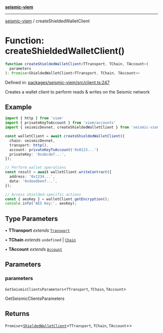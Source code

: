 [**seismic-viem**](/seismic-viem/README.mdx)

---

[seismic-viem](/seismic-viem/globals.mdx) / createShieldedWalletClient

# Function: createShieldedWalletClient()

```ts
function createShieldedWalletClient<TTransport, TChain, TAccount>(
  parameters
): Promise<ShieldedWalletClient<TTransport, TChain, TAccount>>
```

Defined in: [packages/seismic-viem/src/client.ts:247](https://github.com/SeismicSystems/seismic-client/blob/ebd02964d6b2a8f8ae76f63530b511562a776d62/packages/seismic-viem/src/client.ts#L247)

Creates a wallet client to perform reads & writes on the Seismic network

## Example

```typescript
import { http } from 'viem'
import { privateKeyToAccount } from 'viem/accounts'
import { seismicDevnet, createShieldedWalletClient } from 'seismic-viem'

const walletClient = await createShieldedWalletClient({
  chain: seismicDevnet,
  transport: http(),
  account: privateKeyToAccount('0x0123...')
  privateKey: '0xabcdef...',
});

// Perform wallet operations
const result = await walletClient.writeContract({
  address: '0x1234...',
  data: '0xdeadbeef...',
});

// Access shielded-specific actions
const { aesKey } = walletClient.getEncryption();
console.info('AES Key:', aesKey);
```

## Type Parameters

• **TTransport** _extends_ [`Transport`](https://github.com/wevm/viem)

• **TChain** _extends_ `undefined` \| [`Chain`](https://github.com/wevm/viem)

• **TAccount** _extends_ [`Account`](https://github.com/wevm/viem)

## Parameters

### parameters

`GetSeismicClientsParameters`\<`TTransport`, `TChain`, `TAccount`\>

GetSeismicClientsParameters

## Returns

`Promise`\<[`ShieldedWalletClient`](/seismic-viem/type-aliases/ShieldedWalletClient.mdx)\<`TTransport`, `TChain`, `TAccount`\>\>
